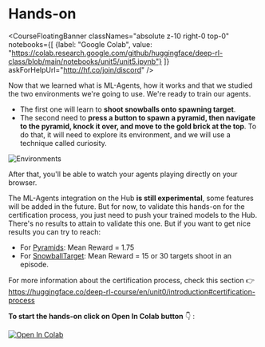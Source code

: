 # Hands-on

<CourseFloatingBanner classNames="absolute z-10 right-0 top-0"
notebooks={[
  {label: "Google Colab", value: "https://colab.research.google.com/github/huggingface/deep-rl-class/blob/main/notebooks/unit5/unit5.ipynb"}
  ]}
  askForHelpUrl="http://hf.co/join/discord" />


Now that we learned what is ML-Agents, how it works and that we studied the two environments we're going to use. We're ready to train our agents.

- The first one will learn to **shoot snowballs onto spawning target**.
- The second need to **press a button to spawn a pyramid, then navigate to the pyramid, knock it over, and move to the gold brick at the top**. To do that, it will need to explore its environment, and we will use a technique called curiosity.

<img src="https://huggingface.co/datasets/huggingface-deep-rl-course/course-images/resolve/main/en/unit7/envs.png" alt="Environments" />

After that, you'll be able to watch your agents playing directly on your browser.

The ML-Agents integration on the Hub **is still experimental**, some features will be added in the future. But for now, to validate this hands-on for the certification process, you just need to push your trained models to the Hub.
There's no results to attain to validate this one. But if you want to get nice results you can try to reach:

- For [Pyramids](https://singularite.itch.io/pyramids): Mean Reward = 1.75
- For [SnowballTarget](https://singularite.itch.io/snowballtarget): Mean Reward = 15 or 30 targets shoot in an episode.

For more information about the certification process, check this section 👉 https://huggingface.co/deep-rl-course/en/unit0/introduction#certification-process

**To start the hands-on click on Open In Colab button** 👇 :

[![Open In Colab](https://colab.research.google.com/assets/colab-badge.svg)](https://colab.research.google.com/github/huggingface/deep-rl-class/blob/master/notebooks/unit5/unit5.ipynb)
